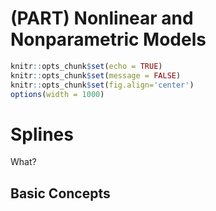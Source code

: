 # (PART) Nonlinear and Nonparametric Models {-}

```r
knitr::opts_chunk$set(echo = TRUE)
knitr::opts_chunk$set(message = FALSE)
knitr::opts_chunk$set(fig.align='center')
options(width = 1000)
```

\usepackage{talk}

# Splines

What?

## Basic Concepts